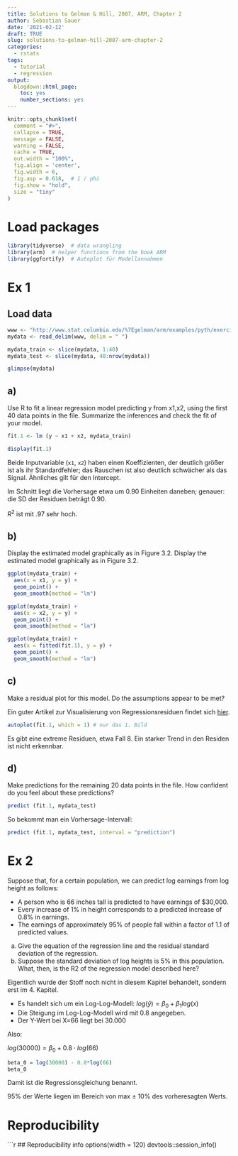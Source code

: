 ```yaml
---
title: Solutions to Gelman & Hill, 2007, ARM, Chapter 2
author: Sebastian Sauer
date: '2021-02-12'
draft: TRUE
slug: solutions-to-gelman-hill-2007-arm-chapter-2
categories:
  - rstats
tags:
  - tutorial
  - regression
output:
  blogdown::html_page:
    toc: yes
    number_sections: yes
---
```




```r
knitr::opts_chunk$set(
  comment = "#>",
  collapse = TRUE,
  message = FALSE,
  warning = FALSE,
  cache = TRUE,
  out.width = "100%",
  fig.align = 'center',
  fig.width = 6,
  fig.asp = 0.618,  # 1 / phi
  fig.show = "hold",
  size = "tiny"
)
```



# Load packages

```r
library(tidyverse)  # data wrangling
library(arm)  # helper functions from the book ARM
library(ggfortify)  # Autoplot für Modellannahmen
```


# Ex 1


## Load data


```r
www <- "http://www.stat.columbia.edu/%7Egelman/arm/examples/pyth/exercise2.1.dat"
mydata <- read_delim(www, delim = " ")

mydata_train <- slice(mydata, 1:40)
mydata_test <- slice(mydata, 40:nrow(mydata))
```

```r
glimpse(mydata)
```


## a)

Use R to fit a linear regression model predicting y from x1,x2, using the first 40 data points in the file. Summarize the inferences and check the fit of your model.


```r
fit.1 <- lm (y ~ x1 + x2, mydata_train)
```


```r

display(fit.1)
```

Beide Inputvariable (`x1`, `x2`) haben einen Koeffizienten, der deutlich größer ist als ihr Standardfehler; das Rauschen ist also deutlich schwächer als das Signal. Ähnliches gilt für den Intercept.

Im Schnitt liegt die Vorhersage etwa um 0.90 Einheiten daneben; genauer: die SD der Residuen beträgt 0.90.

$R^2$ ist mit .97 sehr hoch.


## b)

Display the estimated model graphically as in Figure 3.2. Display the estimated model graphically as in Figure 3.2.
 

```r
ggplot(mydata_train) +
  aes(x = x1, y = y) +
  geom_point() +
  geom_smooth(method = "lm")
```



```r
ggplot(mydata_train) +
  aes(x = x2, y = y) +
  geom_point() +
  geom_smooth(method = "lm")
```

```r
ggplot(mydata_train) +
  aes(x = fitted(fit.1), y = y) +
  geom_point() +
  geom_smooth(method = "lm")
```




## c) 

Make a residual plot for this model. Do the assumptions appear to be met?

Ein guter Artikel zur Visualisierung von Regressionsresiduen findet sich [hier](https://drsimonj.svbtle.com/visualising-residuals).




```r
autoplot(fit.1, which = 1) # nur das 1. Bild
```

Es gibt eine extreme Residuen, etwa Fall 8. Ein starker Trend in den Residen ist nicht erkennbar.

## d)

Make predictions for the remaining 20 data points in the file. How confident do you feel about these predictions?


```r
predict (fit.1, mydata_test)
```


So bekommt man ein Vorhersage-Intervall:


```r
predict (fit.1, mydata_test, interval = "prediction")
```



# Ex 2


Suppose that, for a certain population, we can predict log earnings from log height as follows:

- A person who is 66 inches tall is predicted to have earnings of $30,000.
- Every increase of 1% in height corresponds to a predicted increase of 0.8% in earnings.
- The earnings of approximately 95% of people fall within a factor of 1.1 of predicted values.

a) Give the equation of the regression line and the residual standard deviation of the regression.
b) Suppose the standard deviation of log heights is 5% in this population. What, then, is the R2 of the regression model described here?


Eigentlich wurde der Stoff noch nicht in diesem Kapitel behandelt, sondern erst im 4. Kapitel.

- Es handelt sich um ein Log-Log-Modell: $log(\hat{y}) = \beta_0 + \beta_1 log(x)$
- Die Steigung im Log-Log-Modell wird mit 0.8 angegeben.
- Der Y-Wert bei X=66 liegt bei 30.000


Also:


$log(30000) = \beta_0 + 0.8 \cdot log(66)$

```r
beta_0 = log(30000) - 0.8*log(66)
beta_0
```

Damit ist die Regressionsgleichung benannt.


95% der Werte liegen im Bereich von max $\pm$ 10% des vorheresagten Werts.






# Reproducibility

```r
## Reproducibility info
options(width = 120)
devtools::session_info()


